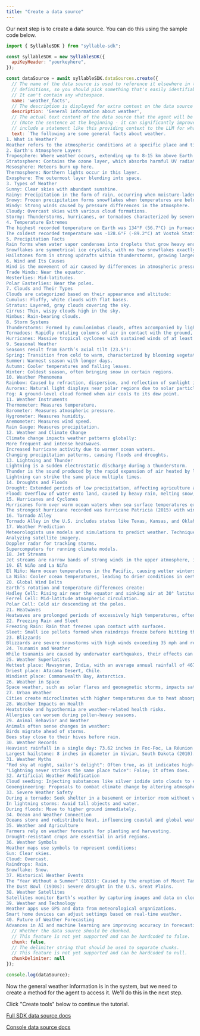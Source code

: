 ```yaml
---
title: "Create a data source"
---
```


Our next step is to create a data source. You can do this using the sample code below.

```javascript
import { SyllableSDK } from "syllable-sdk";

const syllableSDK = new SyllableSDK({
  apiKeyHeader: "yourkeyhere",
});

const dataSource = await syllableSDK.dataSources.create({
  // The name of the data source is used to reference it elsewhere in the system, including in tool
  // definitions, so you should pick something that's easily identifiable.
  // It can't contain any whitespace.
  name: 'weather_facts',
  // The description is displayed for extra context on the data source list screen in the Syllable Console.
  description: 'General information about weather',
  // The actual text content of the data source that the agent will be able to read.
  // (Note the sentence at the beginning - it can significantly improve search performance if you
  // include a statement like this providing context to the LLM for what the data represents.)
  text: `The following are some general facts about weather.
1. What is Weather?
Weather refers to the atmospheric conditions at a specific place and time. It includes temperature, humidity, precipitation, wind, and visibility. Unlike climate, which describes long-term patterns, weather can change minute-to-minute.
2. Earth's Atmosphere Layers
Troposphere: Where weather occurs, extending up to 8-15 km above Earth's surface.
Stratosphere: Contains the ozone layer, which absorbs harmful UV radiation.
Mesosphere: Meteors burn up here.
Thermosphere: Northern lights occur in this layer.
Exosphere: The outermost layer blending into space.
3. Types of Weather
Sunny: Clear skies with abundant sunshine.
Rainy: Precipitation in the form of rain, occurring when moisture-laden clouds condense.
Snowy: Frozen precipitation forms snowflakes when temperatures are below freezing.
Windy: Strong winds caused by pressure differences in the atmosphere.
Cloudy: Overcast skies with various cloud formations.
Stormy: Thunderstorms, hurricanes, or tornadoes characterized by severe conditions.
4. Temperature Extremes
The highest recorded temperature on Earth was 134°F (56.7°C) in Furnace Creek Ranch, California, in 1913.
The coldest recorded temperature was -128.6°F (-89.2°C) at Vostok Station, Antarctica, in 1983.
5. Precipitation Facts
Rain forms when water vapor condenses into droplets that grow heavy enough to fall.
Snowflakes are symmetrical ice crystals, with no two snowflakes exactly alike.
Hailstones form in strong updrafts within thunderstorms, growing larger with multiple layers of ice.
6. Wind and Its Causes
Wind is the movement of air caused by differences in atmospheric pressure. High-pressure air moves toward low-pressure areas. Global wind patterns include:
Trade Winds: Near the equator.
Westerlies: Mid-latitudes.
Polar Easterlies: Near the poles.
7. Clouds and Their Types
Clouds are categorized based on their appearance and altitude:
Cumulus: Fluffy, white clouds with flat bases.
Stratus: Layered, gray clouds covering the sky.
Cirrus: Thin, wispy clouds high in the sky.
Nimbus: Rain-bearing clouds.
8. Storm Systems
Thunderstorms: Formed by cumulonimbus clouds, often accompanied by lightning, thunder, and heavy rain.
Tornadoes: Rapidly rotating columns of air in contact with the ground, with wind speeds exceeding 300 mph in extreme cases.
Hurricanes: Massive tropical cyclones with sustained winds of at least 74 mph, known as typhoons or cyclones in different regions.
9. Seasonal Weather
Seasons result from Earth’s axial tilt (23.5°):
Spring: Transition from cold to warm, characterized by blooming vegetation.
Summer: Warmest season with longer days.
Autumn: Cooler temperatures and falling leaves.
Winter: Coldest season, often bringing snow in certain regions.
10. Weather Phenomena
Rainbow: Caused by refraction, dispersion, and reflection of sunlight in water droplets.
Auroras: Natural light displays near polar regions due to solar particles colliding with Earth’s atmosphere.
Fog: A ground-level cloud formed when air cools to its dew point.
11. Weather Instruments
Thermometer: Measures temperature.
Barometer: Measures atmospheric pressure.
Hygrometer: Measures humidity.
Anemometer: Measures wind speed.
Rain Gauge: Measures precipitation.
12. Weather and Climate Change
Climate change impacts weather patterns globally:
More frequent and intense heatwaves.
Increased hurricane activity due to warmer ocean waters.
Changing precipitation patterns, causing floods and droughts.
13. Lightning and Thunder
Lightning is a sudden electrostatic discharge during a thunderstorm.
Thunder is the sound produced by the rapid expansion of air heated by lightning.
Lightning can strike the same place multiple times.
14. Droughts and Floods
Drought: Extended periods of low precipitation, affecting agriculture and water supplies.
Flood: Overflow of water onto land, caused by heavy rain, melting snow, or dam failures.
15. Hurricanes and Cyclones
Hurricanes form over warm ocean waters when sea surface temperatures exceed 26.5°C (80°F).
The strongest hurricane recorded was Hurricane Patricia (2015) with winds of 215 mph.
16. Tornado Alley
Tornado Alley in the U.S. includes states like Texas, Kansas, and Oklahoma, experiencing frequent tornadoes due to the convergence of warm, moist air from the Gulf of Mexico and cold air from the Rockies.
17. Weather Prediction
Meteorologists use models and simulations to predict weather. Techniques include:
Analyzing satellite imagery.
Doppler radar for tracking storms.
Supercomputers for running climate models.
18. Jet Streams
Jet streams are narrow bands of strong winds in the upper atmosphere, influencing weather patterns. They are faster in winter and play a crucial role in storm development.
19. El Niño and La Niña
El Niño: Warm ocean temperatures in the Pacific, causing wetter winters in some regions.
La Niña: Cooler ocean temperatures, leading to drier conditions in certain areas.
20. Global Wind Belts
Earth’s rotation and temperature differences create:
Hadley Cell: Rising air near the equator and sinking air at 30° latitude.
Ferrel Cell: Mid-latitude atmospheric circulation.
Polar Cell: Cold air descending at the poles.
21. Heatwaves
Heatwaves are prolonged periods of excessively high temperatures, often exacerbated by urban heat islands. They are among the deadliest weather events.
22. Freezing Rain and Sleet
Freezing Rain: Rain that freezes upon contact with surfaces.
Sleet: Small ice pellets formed when raindrops freeze before hitting the ground.
23. Blizzards
Blizzards are severe snowstorms with high winds exceeding 35 mph and reduced visibility below 0.25 miles for at least three hours.
24. Tsunamis and Weather
While tsunamis are caused by underwater earthquakes, their effects can influence local weather, such as coastal flooding.
25. Weather Superlatives
Wettest place: Mawsynram, India, with an average annual rainfall of 467 inches.
Driest place: Atacama Desert, Chile.
Windiest place: Commonwealth Bay, Antarctica.
26. Weather in Space
Space weather, such as solar flares and geomagnetic storms, impacts satellites, power grids, and communication systems on Earth.
27. Urban Weather
Cities create microclimates with higher temperatures due to heat absorption by buildings and roads, known as the urban heat island effect.
28. Weather Impacts on Health
Heatstroke and hypothermia are weather-related health risks.
Allergies can worsen during pollen-heavy seasons.
29. Animal Behavior and Weather
Animals often sense changes in weather:
Birds migrate ahead of storms.
Bees stay close to their hives before rain.
30. Weather Records
Heaviest rainfall in a single day: 73.62 inches in Foc-Foc, La Réunion (1966).
Largest hailstone: 8 inches in diameter in Vivian, South Dakota (2010).
31. Weather Myths
"Red sky at night, sailor’s delight": Often true, as it indicates high-pressure weather systems.
"Lightning never strikes the same place twice": False; it often does.
32. Artificial Weather Modification
Cloud seeding: Injecting substances like silver iodide into clouds to encourage rain.
Geoengineering: Proposals to combat climate change by altering atmospheric conditions.
33. Severe Weather Safety
During a tornado: Seek shelter in a basement or interior room without windows.
In lightning storms: Avoid tall objects and water.
During floods: Move to higher ground immediately.
34. Ocean and Weather Connection
Oceans store and redistribute heat, influencing coastal and global weather patterns. The Gulf Stream, for instance, moderates temperatures in Europe.
35. Weather and Agriculture
Farmers rely on weather forecasts for planting and harvesting.
Drought-resistant crops are essential in arid regions.
36. Weather Symbols
Weather maps use symbols to represent conditions:
Sun: Clear skies.
Cloud: Overcast.
Raindrops: Rain.
Snowflake: Snow.
37. Historical Weather Events
The "Year Without a Summer" (1816): Caused by the eruption of Mount Tambora.
The Dust Bowl (1930s): Severe drought in the U.S. Great Plains.
38. Weather Satellites
Satellites monitor Earth’s weather by capturing images and data on cloud movement, temperatures, and storms. Examples include GOES and Meteosat.
39. Weather and Technology
Weather apps use GPS and data from meteorological organizations.
Smart home devices can adjust settings based on real-time weather.
40. Future of Weather Forecasting
Advances in AI and machine learning are improving accuracy in forecasting, enabling better disaster preparedness and mitigation.`,
  // Whether the data source should be chunked.
  // This feature is not yet supported and can be hardcoded to false.
  chunk: false,
  // The delimiter string that should be used to separate chunks.
  // This feature is not yet supported and can be hardcoded to null.
  chunkDelimiter: null
});

console.log(dataSource);
```

Now the general weather information is in the system, but we need to create a method for the agent to access it. We'll do this in the next step.

Click "Create tools" below to continue the tutorial.

[Full SDK data source docs](/sdk-docs/datasources)

[Console data source docs](/Resources/DataSources)